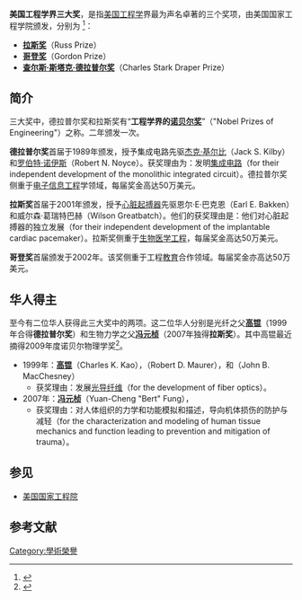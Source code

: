 {{original research|time=2018-05-05T06:18:03+00:00}}
'''美国工程学界三大奖'''，是指[[美国|美国]][[工程学|工程学]]界最为声名卓著的三个奖项，由美国国家工程学院颁发，分别为
<ref>{{cite web |url=http://www.nae.edu/nae/awardscom.nsf/weblinks/NAEW-4NHMN6?OpenDocument |title=National Academy of Engineering of the National Academies - Awards（美国国家工程学院奖项） |format=nsf |publisher=美国国家工程学院 |date=2006-12-09 |accessdate=2010-01-01 |language=en |deadurl=yes |archiveurl=https://web.archive.org/web/20100302035959/http://www.nae.edu/nae/awardscom.nsf/weblinks/NAEW-4NHMN6?OpenDocument |archivedate=2010-03-02 }}</ref>：
* '''[[拉斯奖|拉斯奖]]'''（Russ Prize）
* '''[[哥登奖|哥登奖]]'''（Gordon Prize）
*''' [[查尔斯·斯塔克·德拉普尔奖|查尔斯·斯塔克·德拉普尔奖]]'''（Charles Stark Draper Prize）

==简介==
三大奖中，德拉普尔奖和拉斯奖有“'''工程学界的[[诺贝尔奖|诺贝尔奖]]'''”（"Nobel Prizes of Engineering"）之称。二年颁发一次。

'''德拉普尔奖'''首届于1989年颁发，授予集成电路先驱[[杰克·基尔比|杰克·基尔比]]（Jack S. Kilby）和[[罗伯特·诺伊斯|罗伯特·诺伊斯]]（Robert N. Noyce）。获奖理由为：发明[[集成电路|集成电路]]（for their independent development of the monolithic integrated circuit）。德拉普尔奖侧重于[[微电子学|电子]][[信息工程|信息工程]]学领域，每届奖金高达50万美元。

'''拉斯奖'''首届于2001年颁发，授予[[心脏起搏器|心脏起搏器]]先驱恩尔·E·巴克恩（Earl E. Bakken）和威尔森·葛瑞特巴赫（Wilson Greatbatch）。他们的获奖理由是：他们对心脏起搏器的独立发展（for their independent development of the implantable cardiac pacemaker）。拉斯奖侧重于[[生物医学工程|生物医学工程]]，每届奖金高达50万美元。

'''哥登奖'''首届颁发于2002年。该奖侧重于工程[[教育|教育]]合作领域。每届奖金亦高达50万美元。

==华人得主==
至今有二位华人获得此三大奖中的两项。这二位华人分别是光纤之父'''[[高锟|高锟]]'''（1999年合得'''德拉普尔奖'''）和生物力学之父'''[[冯元桢|冯元桢]]'''（2007年独得'''拉斯奖'''）。其中高锟最近摘得2009年度诺贝尔物理学奖<ref>{{cite web|url=http://nobelprize.org/nobel_prizes/physics/laureates/2009/ |title=Nobel Prize in Physics 2009（2009年度诺贝尔物理学奖） |publisher=Nobel Foundation（诺贝尔基金会）  |date=2009-10-06  |accessdate=2010-01-01|language=en}}</ref>。
* 1999年：'''[[高锟|高锟]]'''（Charles K. Kao），{{link-en|罗伯特·D·毛拉尔|Robert D. Maurer}}（Robert D. Maurer），和{{link-en|约翰·B·麦克彻斯尼|John B. MacChesney}}（John B. MacChesney） 
** 获奖理由：发展[[光导纤维|光导纤维]]（for the development of fiber optics）。
* 2007年：'''[[冯元桢|冯元桢]]'''（Yuan-Cheng "Bert" Fung），
** 获奖理由：对人体组织的力学和功能模拟和描述，导向机体损伤的防护与减轻（for the characterization and modeling of human tissue mechanics and function leading to prevention and mitigation of trauma）。

==参见==
* [[美国国家工程院|美国国家工程院]]

==参考文献==
{{reflist}}

[[Category:學術榮譽|Category:學術榮譽]]